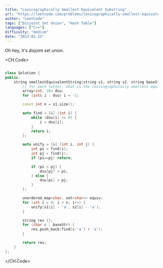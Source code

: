 ```yaml
---
title: "Lexicographically Smallest Equivalent Substring"
url: "https://leetcode.com/problems/lexicographically-smallest-equivalent-string"
author: "LeetCode"
tags: ["Disjoint Set Union", "Hash Table"]
languages: ["C++"]
difficulty: "medium"
date: "2023-01-25"
---
```


Oh hey, it's disjoint set union.

<CH.Code>

```cpp None.cpp

class Solution {
public:
    string smallestEquivalentString(string s1, string s2, string baseStr) {
        // for each letter, what is the lexicographically smallest equivalent letter?
        array<int, 26> dsu;
        for (int& i : dsu) i = -1;

        const int n = s1.size();

        auto find = [&] (int i) {
            while (dsu[i] >= 0) {
                i = dsu[i];
            }
            return i;
        };

        auto unify = [&] (int i, int j) {
            int pi = find(i);
            int pj = find(j);
            if (pi==pj) return;

            if (pi < pj) {
                dsu[pj] = pi;
            } else {
                dsu[pi] = pj;
            }
        };

        unordered_map<char, set<char>> equiv;
        for (int i = 0; i < n; i++) {
            unify(s1[i] - 'a', s2[i] - 'a');
        }

        string res {};
        for (char c : baseStr) {
            res.push_back(find(c-'a') + 'a');
        }

        return res;
    }
};
```

</CH.Code>
